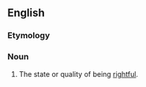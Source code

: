 ==English==
===Etymology===
{{suffix|rightful|ness}}

===Noun===
{{en-noun|-}}

# The state or quality of being [[rightful]].